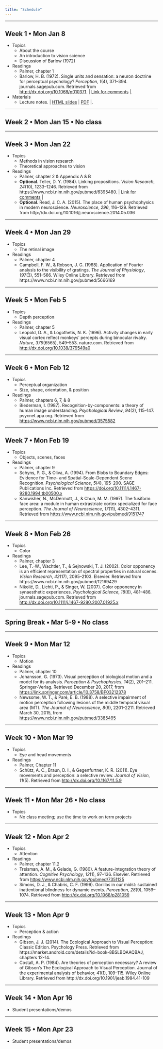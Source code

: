 ```yaml
---
title: "Schedule"
---
```


---

## Week 1 • Mon Jan 8

- Topics
    - About the course
    - An introduction to vision science
    - Discussion of Barlow (1972)
- Readings
    - Palmer, chapter 1
    - Barlow, H. B. (1972). Single units and sensation: a neuron doctrine for perceptual psychology? *Perception*, *1*(4), 371–394. journals.sagepub.com. Retrieved from <http://dx.doi.org/10.1068/p010371>. | [Link for comments](https://psu.box.com/s/4evn1w1xmy5cjw5uwwlpjp3aip6z3ld1) |.
- Materials
    - Lecture notes. | [HTML slides](slides/2018-01-08-course-intro.html) | [PDF](slides/2018-01-08-course-intro.pdf) |. 

---

## Week 2 • Mon Jan 15 • No class

---

## Week 3 • Mon Jan 22

- Topics
    - Methods in vision research
    - Theoretical approaches to vision
- Readings
    - Palmer, chapter 2 & Appendix A & B
    - **Optional**. Teller, D. Y. (1984). Linking propositions. *Vision Research*, *24*(10), 1233–1246. Retrieved from https://www.ncbi.nlm.nih.gov/pubmed/6395480. | [Link for comments](https://psu.box.com/s/eonkjify5miskznvi4gy9ar7vivqorpl) |
    - **Optional**. Read, J. C. A. (2015). The place of human psychophysics in modern neuroscience. *Neuroscience*, *296*, 116–129. Retrieved from http://dx.doi.org/10.1016/j.neuroscience.2014.05.036

---

## Week 4 • Mon Jan 29

- Topics
    - The retinal image
- Readings
    - Palmer, chapter 4
    - Campbell, F. W., & Robson, J. G. (1968). Application of Fourier analysis to the visibility of gratings. *The Journal of Physiology*, *197*(3), 551–566. Wiley Online Library. Retrieved from https://www.ncbi.nlm.nih.gov/pubmed/5666169

---

## Week 5 • Mon Feb 5

- Topics
    - Depth perception
- Readings
    - Palmer, chapter 5
    - Leopold, D. A., & Logothetis, N. K. (1996). Activity changes in early visual cortex reflect monkeys’ percepts during binocular rivalry. *Nature*, *379*(6565), 549–553. nature.com. Retrieved from <http://dx.doi.org/10.1038/379549a0>

---

## Week 6 • Mon Feb 12

- Topics
    - Perceptual organization
    - Size, shape, orientation, & position
- Readings
    - Palmer, chapters 6, 7, & 8
    - Biederman, I. (1987). Recognition-by-components: a theory of human image understanding. *Psychological Review*, *94*(2), 115–147. psycnet.apa.org. Retrieved from <https://www.ncbi.nlm.nih.gov/pubmed/3575582>

---

## Week 7 • Mon Feb 19

- Topics
    - Objects, scenes, faces
- Readings
    - Palmer, chapter 9
    - Schyns, P. G., & Oliva, A. (1994). From Blobs to Boundary Edges: Evidence for Time- and Spatial-Scale-Dependent Scene Recognition. *Psychological Science*, *5*(4), 195–200. SAGE Publications Inc. Retrieved from <https://doi.org/10.1111/j.1467-9280.1994.tb00500.x>
    - Kanwisher, N., McDermott, J., & Chun, M. M. (1997). The fusiform face area: a module in human extrastriate cortex specialized for face perception. *The Journal of Neuroscience*, *17*(11), 4302–4311. Retrieved from <https://www.ncbi.nlm.nih.gov/pubmed/9151747>

---

## Week 8 • Mon Feb 26

- Topics
    - Color
- Readings
    - Palmer, chapter 3
    - Lee, T.-W., Wachtler, T., & Sejnowski, T. J. (2002). Color opponency is an efficient representation of spectral properties in natural scenes. *Vision Research*, *42*(17), 2095–2103. Elsevier. Retrieved from https://www.ncbi.nlm.nih.gov/pubmed/12169429
    - Nikolić, D., Lichti, P., & Singer, W. (2007). Color opponency in synaesthetic experiences. *Psychological Science*, *18*(6), 481–486. journals.sagepub.com. Retrieved from <http://dx.doi.org/10.1111/j.1467-9280.2007.01925.x>
    
---

## Spring Break • Mar 5-9 • No class

---

## Week 9 • Mon Mar 12

- Topics
    - Motion
- Readings
    - Palmer, chapter 10
    - Johansson, G. (1973). Visual perception of biological motion and a model for its analysis. *Perception & Psychophysics*, *14*(2), 201–211. Springer-Verlag. Retrieved December 20, 2017, from <https://link.springer.com/article/10.3758/BF03212378>
    - Newsome, W. T., & Paré, E. B. (1988). A selective impairment of motion perception following lesions of the middle temporal visual area (MT). *The Journal of Neuroscience*, *8*(6), 2201–2211. Retrieved March 30, 2015, from <https://www.ncbi.nlm.nih.gov/pubmed/3385495>
    
---

## Week 10 • Mon Mar 19

- Topics
    - Eye and head movements
- Readings
    - Palmer, Chapter 11
    - Schütz, A. C., Braun, D. I., & Gegenfurtner, K. R. (2011). Eye movements and perception: a selective review. *Journal of Vision*, *11*(5). Retrieved from <http://dx.doi.org/10.1167/11.5.9>

---

## Week 11 • Mon Mar 26 • No class

- Topics
    - No class meeting; use the time to work on term projects

---

## Week 12 • Mon Apr 2

- Topics
    - Attention
- Readings
    - Palmer, chapter 11.2
    - Treisman, A. M., & Gelade, G. (1980). A feature-integration theory of attention. *Cognitive Psychology*, *12*(1), 97–136. Elsevier. Retrieved from <https://www.ncbi.nlm.nih.gov/pubmed/7351125>
    - Simons, D. J., & Chabris, C. F. (1999). Gorillas in our midst: sustained inattentional blindness for dynamic events. *Perception*, *28*(9), 1059–1074. Retrieved from <http://dx.doi.org/10.1068/p281059>
    
---

## Week 13 • Mon Apr 9

- Topics
    - Perception & action
- Readings
    - Gibson, J. J. (2014). The Ecological Approach to Visual Perception: Classic Edition. Psychology Press. Retrieved from https://market.android.com/details?id=book-8BSLBQAAQBAJ, chapters 12-14.
    - Costall, A. P. (1984). Are theories of perception necessary? A review of Gibson’s The Ecological Approach to Visual Perception. Journal of the experimental analysis of behavior, 41(1), 109–115. Wiley Online Library. Retrieved from http://dx.doi.org/10.1901/jeab.1984.41-109

---

## Week 14 • Mon Apr 16

- Student presentations/demos

---

## Week 15 • Mon Apr 23

- Student presentations/demos
